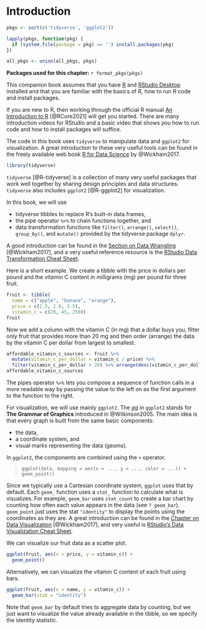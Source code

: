 # Introduction


```r
pkgs <- sort(c('tidyverse', 'ggplot2'))

lapply(pkgs, function(pkg) {
  if (system.file(package = pkg) == '') install.packages(pkg)
})

all_pkgs <- union(all_pkgs, pkgs)
```

**Packages used for this chapter:** `r format_pkgs(pkgs)`

This companion book assumes that you have [R](https://cran.r-project.org/) and [RStudio Desktop](https://www.rstudio.com/products/rstudio/) installed and that you are familiar with the basics of R, how to run R code and install packages.

If you are new to R, then working through the official R manual [An Introduction to R](https://cran.r-project.org/doc/manuals/r-release/R-intro.html) [@RCore2021] will get you started.
There are many introduction videos for RStudio and a basic video that shows you how to run code and how to install packages will suffice.

The code in this book uses `tidyverse` to manipulate data and `ggplot2` for visualization.
A great introduction to these very useful tools can be found in the freely available web book [R for Data Science](https://r4ds.had.co.nz) by @Wickham2017. 

```r
library(tidyverse)
```

`tidyverse` [@R-tidyverse] is a collection of many very useful packages that work well together by 
sharing design principles and data structures. `tidyverse` also includes `ggplot2` [@R-ggplot2] for visualization.

In this book, we will use

* tidyverse tibbles to replace R's built-in data.frames,
* the pipe operator `%>%` to chain functions together, and 
* data transformation functions like `filter()`, `arrange()`, `select()`, `group_by()`, and
`mutate()` provided by the tidyverse package `dplyr`. 

A good introduction can be found in the
[Section on Data Wrangling](https://r4ds.had.co.nz/wrangle-intro.html) [@Wickham2017],
and
a very useful reference resource is the [RStudio Data Transformation Cheat Sheet](https://github.com/rstudio/cheatsheets/raw/master/data-transformation.pdf). 

Here is a short example. We create a tibble with the price in dollars per pound and the vitamin C content in milligrams (mg) per pound for three fruit. 
```r
fruit <- tibble(
  name = c("apple", "banana", "orange"), 
  price = c(2.5, 2.0, 3.5), 
  vitamin_c = c(20, 45, 250))
fruit
```

Now we add a column with the vitamin C (in mg) that a dollar buys you, filter only fruit
that provides more than 20 mg and then order (arrange) the data by the vitamin C per dollar from largest to smallest.  
```r
affordable_vitamin_c_sources <- fruit %>% 
  mutate(vitamin_c_per_dollar = vitamin_c / price) %>% 
  filter(vitamin_c_per_dollar > 20) %>% arrange(desc(vitamin_c_per_dollar))
affordable_vitamin_c_sources 
```

The pipes operator `%>%` lets you compose a sequence of function calls in a more readable way by passing the value to the left on as the first argument to the function to the right.

For visualization, we will use mainly `ggplot2`.
The _gg_ in `ggplot2` stands for __The Grammar of Graphics__ introduced in 
@Wilkinson2005.
The main idea is that every graph is built from the same basic components:

- the data,
- a coordinate system, and
- visual marks representing the data (geoms).

In `ggplot2`, the components are combined using the `+` operator.

> `ggplot(data, mapping = aes(x = ..., y = ..., color = ...)) +`
> `  geom_point()`

Since we typically use a Cartesian coordinate system, `ggplot` uses that by default. 
Each `geom_` function uses a `stat_` function to calculate what is visualizes. For example,
`geom_bar` uses `stat_count` to create a bar chart by counting how often each value appears in the data (see `? geom_bar`). `geom_point` just uses the stat `"identity"` to display the points using the coordinates as they are.
A great introduction can be found in the [Chapter on Data Visualization](https://r4ds.had.co.nz/data-visualisation.html) [@Wickham2017],
and very useful is
[RStudio's Data Visualization Cheat Sheet](https://github.com/rstudio/cheatsheets/raw/master/data-visualization-2.1.pdf).

We can visualize our fruit data as a scatter plot.
```r
ggplot(fruit, aes(x = price, y = vitamin_c)) + 
  geom_point()
```

Alternatively, we can visualize the vitamin C content of each fruit using bars.
```r
ggplot(fruit, aes(x = name, y = vitamin_c)) + 
  geom_bar(stat = "identity")
```
Note that `geom_bar` by default tries to aggregate data by counting, but we just want to visualize the 
value already available in the tibble, so we specify the identity statistic.
